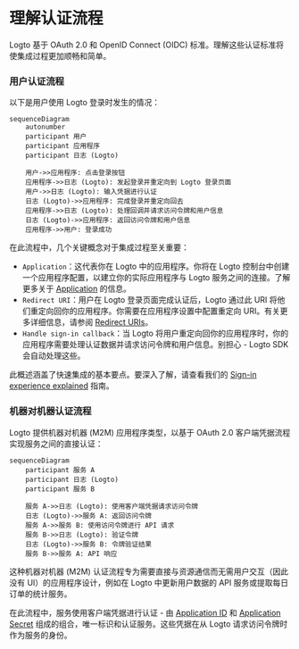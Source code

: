 # 理解认证流程

Logto 基于 OAuth 2.0 和 OpenID Connect (OIDC) 标准。理解这些认证标准将使集成过程更加顺畅和简单。

### 用户认证流程

以下是用户使用 Logto 登录时发生的情况：

```mermaid
sequenceDiagram
    autonumber
    participant 用户
    participant 应用程序
    participant 日志 (Logto)

    用户->>应用程序: 点击登录按钮
    应用程序->>日志 (Logto): 发起登录并重定向到 Logto 登录页面
    用户->>日志 (Logto): 输入凭据进行认证
    日志 (Logto)->>应用程序: 完成登录并重定向回去
    应用程序->>日志 (Logto): 处理回调并请求访问令牌和用户信息
    日志 (Logto)->>应用程序: 返回访问令牌和用户信息
    应用程序->>用户: 登录成功
```

在此流程中，几个关键概念对于集成过程至关重要：

- `Application`：这代表你在 Logto 中的应用程序。你将在 Logto 控制台中创建一个应用程序配置，以建立你的实际应用程序与 Logto 服务之间的连接。了解更多关于 [Application](/integrate-logto/application-data-structure/#introduction) 的信息。
- `Redirect URI`：用户在 Logto 登录页面完成认证后，Logto 通过此 URI 将他们重定向回你的应用程序。你需要在应用程序设置中配置重定向 URI。有关更多详细信息，请参阅 [Redirect URIs](/integrate-logto/application-data-structure/#redirect-uris)。
- `Handle sign-in callback`：当 Logto 将用户重定向回你的应用程序时，你的应用程序需要处理认证数据并请求访问令牌和用户信息。别担心 - Logto SDK 会自动处理这些。

此概述涵盖了快速集成的基本要点。要深入了解，请查看我们的 [Sign-in experience explained](/concepts/sign-in-experience/) 指南。

### 机器对机器认证流程

Logto 提供机器对机器 (M2M) 应用程序类型，以基于 OAuth 2.0 客户端凭据流程实现服务之间的直接认证：

```mermaid
sequenceDiagram
    participant 服务 A
    participant 日志 (Logto)
    participant 服务 B

    服务 A->>日志 (Logto): 使用客户端凭据请求访问令牌
    日志 (Logto)->>服务 A: 返回访问令牌
    服务 A->>服务 B: 使用访问令牌进行 API 请求
    服务 B->>日志 (Logto): 验证令牌
    日志 (Logto)->>服务 B: 令牌验证结果
    服务 B->>服务 A: API 响应
```

这种机器对机器 (M2M) 认证流程专为需要直接与资源通信而无需用户交互（因此没有 UI）的应用程序设计，例如在 Logto 中更新用户数据的 API 服务或提取每日订单的统计服务。

在此流程中，服务使用客户端凭据进行认证 - 由 [Application ID](/integrate-logto/application-data-structure/#application-id) 和 [Application Secret](/integrate-logto/application-data-structure/#application-secret) 组成的组合，唯一标识和认证服务。这些凭据在从 Logto 请求访问令牌时作为服务的身份。
